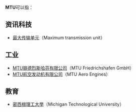 '''MTU'''可以指：

==资讯科技==
*[[最大传输单元|最大传输单元]]（Maximum transmission unit）

==工业==
*[[MTU腓德烈斯哈芬有限公司|MTU腓德烈斯哈芬有限公司]]（MTU Friedrichshafen GmbH）
*[[MTU航空发动机有限公司|MTU航空发动机有限公司]]（MTU Aero Engines）

==教育==
*[[密西根理工大學|密西根理工大學]]（Michigan Technological University）

{{disambig|Cat=三字拉丁字母缩写消歧义}}